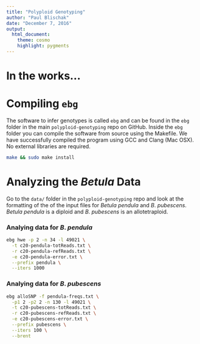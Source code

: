 ```yaml
---
title: "Polyploid Genotyping"
author: "Paul Blischak"
date: "December 7, 2016"
output:
  html_document:
    theme: cosmo
    highlight: pygments
---
```


# **In the works...**

# Compiling `ebg`

The software to infer genotypes is called `ebg` and can be found in the `ebg` folder in the main `polyploid-genotyping` repo on GitHub. Inside the `ebg` folder you can compile the software from source using the Makefile. We have successfully compiled the program using GCC and Clang (Mac OSX). No external libraries are required.

```bash
make && sudo make install
```

# Analyzing the *Betula* Data

Go to the `data/` folder in the `polyploid-genotyping` repo and look at the formatting of the of the input files for *Betula pendula* and *B*. *pubescens*. *Betula pendula* is a diploid and *B*. *pubescens* is an allotetraploid.

### Analying data for *B*. *pendula*

```bash
ebg hwe -p 2 -n 34 -l 49021 \
  -t c20-pendula-totReads.txt \
  -r c20-pendula-refReads.txt \
  -e c20-pendula-error.txt \
  --prefix pendula \
  --iters 1000
```

### Analying data for *B*. *pubescens*

```bash
ebg alloSNP -f pendula-freqs.txt \
  -p1 2 -p2 2 -n 130 -l 49021 \
  -t c20-pubescens-totReads.txt \
  -r c20-pubescens-refReads.txt \
  -e c20-pubescens-error.txt \
  --prefix pubescens \
  --iters 100 \
  --brent
```